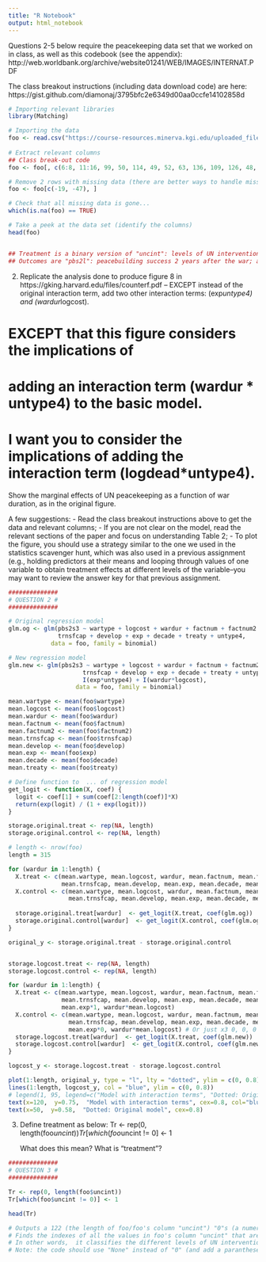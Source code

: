 ```yaml
---
title: "R Notebook"
output: html_notebook
---
```


Questions 2-5 below require the peacekeeping data set that we worked on in class, as well as this codebook (see the appendix):
http://web.worldbank.org/archive/website01241/WEB/IMAGES/INTERNAT.PDF

The class breakout instructions (including data download code) are here:
https://gist.github.com/diamonaj/3795bfc2e6349d00aa0ccfe14102858d

```r
# Importing relevant libraries
library(Matching)

# Importing the data
foo <- read.csv("https://course-resources.minerva.kgi.edu/uploaded_files/mke/00086677-3767/peace.csv")
                
# Extract relevant columns
## Class break-out code
foo <- foo[, c(6:8, 11:16, 99, 50, 114, 49, 52, 63, 136, 109, 126, 48, 160, 142, 10, 108)] # WHY were 52 and 108 not included here originally? Should I include them as per the past answer key code?

# Remove 2 rows with missing data (there are better ways to handle missing data)
foo <- foo[c(-19, -47), ]

# Check that all missing data is gone...
which(is.na(foo) == TRUE)

# Take a peek at the data set (identify the columns)
head(foo)


## Treatment is a binary version of "uncint": levels of UN intervention (i.e. "Enforcement," "None," "Observer," "PKO")
## Outcomes are "pbs2l": peacebuilding success 2 years after the war; and "pbs5l": peacebuilding success 5 years after the war 

```

(2) Replicate the analysis done to produce figure 8 in https://gking.harvard.edu/files/counterf.pdf -- EXCEPT instead of the original interaction term, add two other interaction terms: (exp*untype4) and (wardur*logcost).

# EXCEPT that this figure considers the implications of
# adding an interaction term (wardur * untype4) to the basic model. 
# I want you to consider the implications of adding the interaction term (logdead*untype4).
Show the marginal effects of UN peacekeeping as a function of war duration, as in the original figure. 

A few suggestions:
- Read the class breakout instructions above to get the data and relevant columns;
- If you are not clear on the model, read the relevant sections of the paper and focus on understanding Table 2;
- To plot the figure, you should use a strategy similar to the one we used in the statistics scavenger hunt, which was also used in a previous assignment (e.g., holding predictors at their means and looping through values of one variable to obtain treatment effects at different levels of the variable--you may want to review the answer key for that previous assignment.

```r
##############
# QUESTION 2 #
##############

# Original regression model  
glm.og <- glm(pbs2s3 ~ wartype + logcost + wardur + factnum + factnum2 + 
              trnsfcap + develop + exp + decade + treaty + untype4,
            data = foo, family = binomial)

# New regression model
glm.new <- glm(pbs2s3 ~ wartype + logcost + wardur + factnum + factnum2 + 
                     trnsfcap + develop + exp + decade + treaty + untype4 + 
                     I(exp*untype4) + I(wardur*logcost), 
                   data = foo, family = binomial)

mean.wartype <- mean(foo$wartype)
mean.logcost <- mean(foo$logcost)
mean.wardur <- mean(foo$wardur)
mean.factnum <- mean(foo$factnum)
mean.factnum2 <- mean(foo$factnum2)
mean.trnsfcap <- mean(foo$trnsfcap)
mean.develop <- mean(foo$develop)
mean.exp <- mean(foo$exp)
mean.decade <- mean(foo$decade)
mean.treaty <- mean(foo$treaty)

# Define function to  ... of regression model  
get_logit <- function(X, coef) {
  logit <- coef[1] + sum(coef[2:length(coef)]*X)
  return(exp(logit) / (1 + exp(logit)))
}

storage.original.treat <- rep(NA, length)
storage.original.control <- rep(NA, length)

# length <- nrow(foo)
length = 315

for (wardur in 1:length) {
  X.treat <- c(mean.wartype, mean.logcost, wardur, mean.factnum, mean.factnum2, 
               mean.trnsfcap, mean.develop, mean.exp, mean.decade, mean.treaty, 1)
  X.control <- c(mean.wartype, mean.logcost, wardur, mean.factnum, mean.factnum2, 
                 mean.trnsfcap, mean.develop, mean.exp, mean.decade, mean.treaty, 0)
  
  storage.original.treat[wardur]  <- get_logit(X.treat, coef(glm.og))
  storage.original.control[wardur]  <- get_logit(X.control, coef(glm.og))
}

original_y <- storage.original.treat - storage.original.control


storage.logcost.treat <- rep(NA, length)
storage.logcost.control <- rep(NA, length)

for (wardur in 1:length) {
  X.treat <- c(mean.wartype, mean.logcost, wardur, mean.factnum, mean.factnum2, 
               mean.trnsfcap, mean.develop, mean.exp, mean.decade, mean.treaty, 1, 
               mean.exp*1, wardur*mean.logcost) 
  X.control <- c(mean.wartype, mean.logcost, wardur, mean.factnum, mean.factnum2, 
                 mean.trnsfcap, mean.develop, mean.exp, mean.decade, mean.treaty, 0,
                 mean.exp*0, wardur*mean.logcost) # Or just x3 0, 0, 0 ?
  storage.logcost.treat[wardur]  <- get_logit(X.treat, coef(glm.new))
  storage.logcost.control[wardur]  <- get_logit(X.control, coef(glm.new))
}

logcost_y <- storage.logcost.treat - storage.logcost.control

plot(1:length, original_y, type = "l", lty = "dotted", ylim = c(0, 0.8), xlab = "Duration of wars in months", ylab = "Marginal effects of UN peacekeeping operations")
lines(1:length, logcost_y, col = "blue", ylim = c(0, 0.8))
# legend(1, 95, legend=c("Model with interaction terms", "Dotted: Original model"), col=c("black", "blue"), lty="dotted", cex=0.8)
text(x=120,  y=0.75,  "Model with interaction terms", cex=0.8, col="blue")
text(x=50,  y=0.58,  "Dotted: Original model", cex=0.8)
```

(3) Define treatment as below:
	Tr <- rep(0, length(foo$uncint))
	Tr[which(foo$uncint != 0] <- 1

	What does this mean? What is "treatment"?

```r
##############
# QUESTION 3 #
##############

Tr <- rep(0, length(foo$uncint))
Tr[which(foo$uncint != 0)] <- 1

head(Tr)

# Outputs a 122 (the length of foo/foo's column "uncint") "0"s (a numeric) -- this is a dataframe?
# Finds the indexes of all the values in foo's column "uncint" that are not equal to "0"/None and assigns a   1 to the same indexes in Tr
# In other words,  it classifies the different levels of UN intervention (i.e. "Enforcement," "None," "Observer," "PKO" as either treatment (1) or control (0).  All descriptors other than "None"--  "Enforcement," "None," and "Observers"--are assigned the value of 1; and "None" is considered no treatment and assigned the value of 0.  
# Note: the code should use "None" instead of "0" (and add a paranthese) in order for it to work as intended when finding the indexes in foo's uncint column. Hence, Tr[which(foo$uncint != 0)] <- 1 should be Tr[which(foo$uncint != "None")] <- 1 
```
